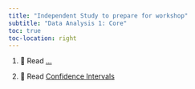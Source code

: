 ```yaml
---
title: "Independent Study to prepare for workshop"
subtitle: "Data Analysis 1: Core"
toc: true
toc-location: right
---
```


1. 📖 Read [...](https://3mmarand.github.io/) 

2. 📖 Read [Confidence Intervals](https://3mmarand.github.io/) 


